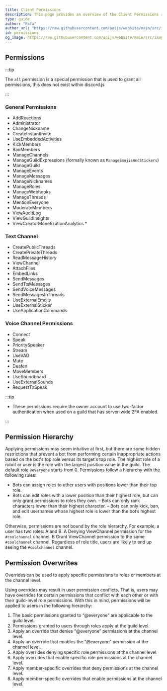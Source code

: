 ```yaml
---
title: Client Permissions
description: This page provides an overview of the Client Permissions required for various functions.
type: guide
author: "Fafa"
author_url: "https://raw.githubusercontent.com/aoijs/website/main/src/images/contributors/fafa.png"
id: permissions
og_image: https://raw.githubusercontent.com/aoijs/website/main/src/images/og/8.png
---
```


## Permissions

:::tip

The `all` permission is a special permission that is used to grant all permissions, this does not exist within discord.js

:::

### General Permissions

-   AddReactions
-   Administrator
-   ChangeNickname
-   CreateInstantInvite
-   UseEmbeddedActivities
-   KickMembers
-   BanMembers
-   ManageChannels
-   ManageGuildExpressions (formally known as `ManageEmojisAndStickers`)
-   ManageGuild
-   ManageEvents
-   ManageMessages
-   ManageNicknames
-   ManageRoles
-   ManageWebhooks
-   ManageThreads
-   MentionEveryone
-   ModerateMembers
-   ViewAuditLog
-   ViewGuildInsights
-   ViewCreatorMonetizationAnalytics \*

### Text Channel

-   CreatePublicThreads
-   CreatePrivateThreads
-   ReadMessageHistory
-   ViewChannel
-   AttachFiles
-   EmbedLinks
-   SendMessages
-   SendTtsMessages
-   SendVoiceMessages
-   SendMessagesInThreads
-   UseExternalEmojis
-   UseExternalSticker
-   UseApplicationCommands

### Voice Channel Permissions

-   Connect
-   Speak
-   PrioritySpeaker
-   Stream
-   UseVAD
-   Mute
-   Deafen
-   MoveMembers
-   UseSoundboard
-   UseExternalSounds
-   RequestToSpeak

:::tip

-   These permissions require the owner account to use two-factor authentication when used on a guild that has server-wide 2FA enabled.

:::

## Permission Hierarchy

Applying permissions may seem intuitive at first, but there are some hidden restrictions that prevent a bot from performing certain inappropriate actions based on the bot's top role versus its target's top role. The highest role of a robot or user is the role with the largest position value in the guild. The default role `@everyone` starts from 0. Permissions follow a hierarchy with the following rules:

-   Bots can assign roles to other users with positions lower than their top role.
-   Bots can edit roles with a lower position than their highest role, but can only grant permissions to roles they own.
    – Bots can only rank characters lower than their highest character.
    – Bots can only kick, ban, and edit usernames whose highest role is lower than the bot’s highest role.

Otherwise, permissions are not bound by the role hierarchy. For example, a user has two roles: A and B. A Denying ViewChannel permission for the `#coolchannel` channel. B Grant ViewChannel permission to the same `#coolchannel` channel. Regardless of role title, users are likely to end up seeing the `#coolchannel` channel.

## Permission Overwrites

Overrides can be used to apply specific permissions to roles or members at the channel level.

Using overrides may result in user permission conflicts. That is, users may have overrides for certain permissions that conflict with each other or with their guild-level role permissions. With this in mind, permissions will be applied to users in the following hierarchy:

1. The basic permissions granted to “@everyone” are applicable to the guild level.
2. Permissions granted to users through roles apply at the guild level.
3. Apply an override that denies “@everyone” permissions at the channel level.
4. Apply an override that enables the “@everyone” permission at the channel level.
5. Apply overrides denying specific role permissions at the channel level.
6. Apply overrides that enable specific role permissions at the channel level.
7. Apply member-specific overrides that deny permissions at the channel level.
8. Apply member-specific overrides that enable permissions at the channel level.

